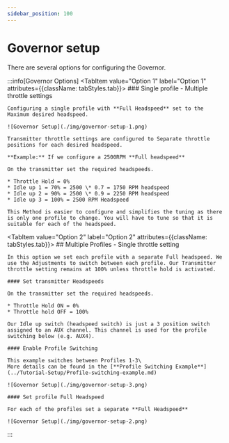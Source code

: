 ```yaml
---
sidebar_position: 100
---
```



# Governor setup

There are several options for configuring the Governor.

:::info[Governor Options]
<Tabs groupId="Gov-options">
  <TabItem value="Option 1" label="Option 1" attributes={{className: tabStyles.tab}}>
    ### Single profile - Multiple throttle settings

    Configuring a single profile with **Full Headspeed** set to the Maximum desired headspeed.

    ![Governor Setup](./img/governor-setup-1.png)

    Transmitter throttle settings are configured to Separate throttle positions for each desired headspeed.

    **Example:** If we configure a 2500RPM **Full headspeed**

    On the transmitter set the required headspeeds.

    * Throttle Hold = 0%
    * Idle up 1 = 70% = 2500 \* 0.7 = 1750 RPM headspeed
    * Idle up 2 = 90% = 2500 \* 0.9 = 2250 RPM headspeed
    * Idle up 3 = 100% = 2500 RPM Headspeed

    This Method is easier to configure and simplifies the tuning as there is only one profile to change. You will have to tune so that it is suitable for each of the headspeed.
  </TabItem>

  <TabItem value="Option 2" label="Option 2" attributes={{className: tabStyles.tab}}>
    ## Multiple Profiles - Single throttle setting

    In this option we set each profile with a separate Full headspeed. We use the Adjustments to switch between each profile. Our Transmitter throttle setting remains at 100% unless throttle hold is activated.

    #### Set transmitter Headspeeds

    On the transmitter set the required headspeeds.

    * Throttle Hold ON = 0%
    * Throttle hold OFF = 100%

    Our Idle up switch (headspeed switch) is just a 3 position switch assigned to an AUX channel. This channel is used for the profile switching below (e.g. AUX4).

    #### Enable Profile Switching

    This example switches between Profiles 1-3\
    More details can be found in the [**Profile Switching Example**](../Tutorial-Setup/Profile-switching-example.md)

    ![Governor Setup](./img/governor-setup-3.png)

    #### Set profile Full Headspeed

    For each of the profiles set a separate **Full Headspeed**

    ![Governor Setup](./img/governor-setup-2.png)
  </TabItem>
</Tabs>
:::

